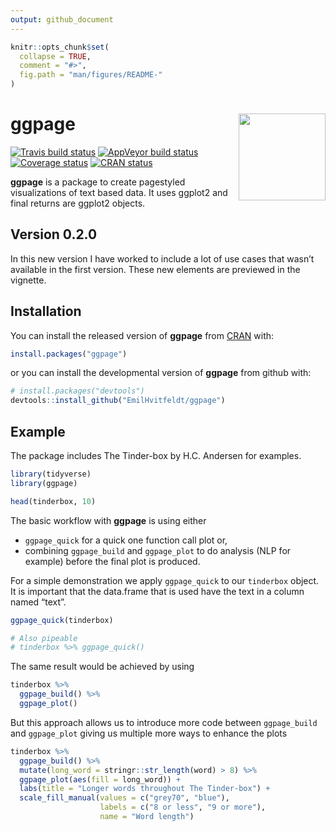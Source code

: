 ```yaml
---
output: github_document
---
```

```r
knitr::opts_chunk$set(
  collapse = TRUE,
  comment = "#>",
  fig.path = "man/figures/README-"
)
```

# ggpage <img src='man/figures/logo.png' align="right" height="139" />

[![Travis build status](https://travis-ci.org/EmilHvitfeldt/ggpage.svg?branch=master)](https://travis-ci.org/EmilHvitfeldt/ggpage)
[![AppVeyor build status](https://ci.appveyor.com/api/projects/status/github/EmilHvitfeldt/ggpage?branch=master&svg=true)](https://ci.appveyor.com/project/EmilHvitfeldt/ggpage)
[![Coverage status](https://codecov.io/gh/EmilHvitfeldt/ggpage/branch/master/graph/badge.svg)](https://codecov.io/github/EmilHvitfeldt/ggpage?branch=master)
[![CRAN status](https://www.r-pkg.org/badges/version/ggpage)](https://cran.r-project.org/package=ggpage)

**ggpage** is a package to create pagestyled visualizations of text based data. It uses ggplot2 and final returns are ggplot2 objects.

## Version 0.2.0

In this new version I have worked to include a lot of use cases that wasn't available in the first version. These new elements are previewed in the vignette.

## Installation

You can install the released version of **ggpage** from [CRAN](https://cran.r-project.org/) with:

```r
install.packages("ggpage")
```

or you can install the developmental version of **ggpage** from github with:

```r
# install.packages("devtools")
devtools::install_github("EmilHvitfeldt/ggpage")
```

## Example

The package includes The Tinder-box by H.C. Andersen for examples.

```r
library(tidyverse)
library(ggpage)

head(tinderbox, 10)
```

The basic workflow with **ggpage** is using either 

- `ggpage_quick` for a quick one function call plot or,
- combining `ggpage_build` and `ggpage_plot` to do analysis (NLP for example) before the final plot is produced.

For a simple demonstration we apply `ggpage_quick` to our `tinderbox` object. It is important that the data.frame that is used have the text in a column named "text".

```r
ggpage_quick(tinderbox)

# Also pipeable
# tinderbox %>% ggpage_quick()
```

The same result would be achieved by using

```r
tinderbox %>% 
  ggpage_build() %>% 
  ggpage_plot()
```

But this approach allows us to introduce more code between `ggpage_build` and `ggpage_plot` giving us multiple more ways to enhance the plots

```r
tinderbox %>%
  ggpage_build() %>%
  mutate(long_word = stringr::str_length(word) > 8) %>%
  ggpage_plot(aes(fill = long_word)) +
  labs(title = "Longer words throughout The Tinder-box") +
  scale_fill_manual(values = c("grey70", "blue"),
                    labels = c("8 or less", "9 or more"),
                    name = "Word length")
```
